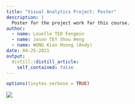 ```yaml
---
title: "Visual Analytics Project: Poster"
description: |
  Poster for the project work for this course.
author:
  - name: Louelle TEO Fengmin
  - name: Jason TEY Shou Heng
  - name: WONG Kian Hoong (Andy)
date: 04-25-2021
output:
  distill::distill_article:
    self_contained: false
---
```


```r
options(tinytex.verbose = TRUE)
```

![](images/poster-final.jpg)